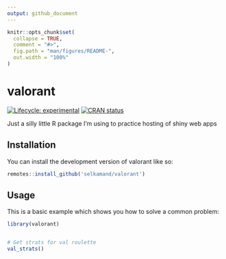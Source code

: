 ```yaml
---
output: github_document
---
```


<!-- README.md is generated from README.Rmd. Please edit that file -->

```r
knitr::opts_chunk$set(
  collapse = TRUE,
  comment = "#>",
  fig.path = "man/figures/README-",
  out.width = "100%"
)
```

# valorant

<!-- badges: start -->
[![Lifecycle: experimental](https://img.shields.io/badge/lifecycle-experimental-orange.svg)](https://lifecycle.r-lib.org/articles/stages.html#experimental)
[![CRAN status](https://www.r-pkg.org/badges/version/valorant)](https://CRAN.R-project.org/package=valorant)
<!-- badges: end -->

Just a silly little R package I'm using to practice hosting of shiny web apps

## Installation

You can install the development version of valorant like so:

``` r
remotes::install_github('selkamand/valorant')
```

## Usage

This is a basic example which shows you how to solve a common problem:

```r
library(valorant)


# Get strats for val roulette
val_strats()
```
